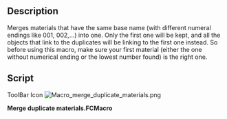 <languages/>
<translate>

<!--T:7-->
{{Macro
|Name=Macro merge duplicate materials
|Icon=Macro_merge_duplicate_materials.png
|Description=Merges materials that have the same base name (with different numeral endings like 001, 002,...) into one. Only the first one will be kept, and all the objects that link to the duplicates will be linking to the first one instead. So before using this macro, make sure your first material (either the one without numerical ending or the lowest number found) is the right one.
|Author=yorik
|Version=2.0
|Date=2019-07-12
|FCVersion=All
|Download=[https://wiki.freecad.org/images/e/ed/Macro_merge_duplicate_materials.png ToolBar Icon]
}}

==Description== <!--T:8-->

<!--T:9-->
Merges materials that have the same base name (with different numeral endings like 001, 002,...) into one. Only the first one will be kept, and all the objects that link to the duplicates will be linking to the first one instead. So before using this macro, make sure your first material (either the one without numerical ending or the lowest number found) is the right one.

==Script== <!--T:6-->

<!--T:10-->
ToolBar Icon
</translate>
[[Image:Macro_merge_duplicate_materials.png]]

'''Merge duplicate materials.FCMacro'''

{{MacroCode|code=
import FreeCAD,FreeCADGui
mats = [o for o in FreeCAD.ActiveDocument.Objects if o.isDerivedFrom("App::MaterialObject")]
todelete = []
for mat in mats:
    if mat.Label[-1].isdigit() and mat.Label[-2].isdigit() and mat.Label[-3].isdigit():
        orig = None
        for om in mats:
            if om.Label == mat.Label[:-3].strip():
                orig = om
                break
        if orig:
            for par in mat.InList:
                for prop in par.PropertiesList:
                    if getattr(par,prop) == mat:
                        print( "Changed property '"+prop+"' of object "+par.Label+" from "+mat.Label+" to "+orig.Label)
                        setattr(par,prop,orig)
            todelete.append(mat)
for tod in todelete:
    if not tod.InList:
        print( "Deleting material "+tod.Label)
        FreeCAD.ActiveDocument.removeObject(tod.Name)
    elif (len(tod.InList) == 1) and (tod.InList[0].isDerivedFrom("App::DocumentObjectGroup")):
        print( "Deleting material "+tod.Label)
        FreeCAD.ActiveDocument.removeObject(tod.Name)
    else:
        print( "Unable to delete material "+tod.Label+": InList not empty")

}}
{{clear}}